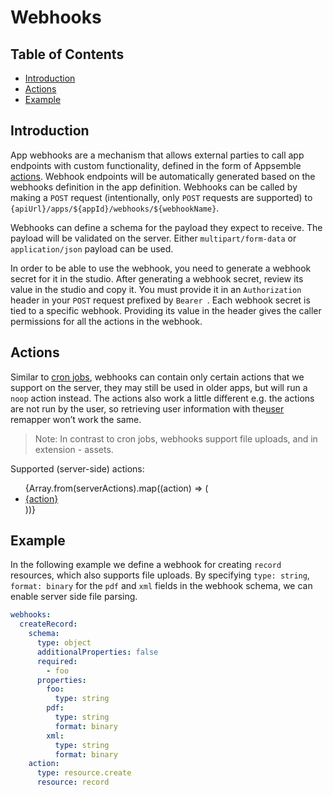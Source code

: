# Webhooks

## Table of Contents

- [Introduction](#introduction)
- [Actions](#actions)
- [Example](#example)

## Introduction

App webhooks are a mechanism that allows external parties to call app endpoints with custom
functionality, defined in the form of Appsemble [actions](../reference/action.mdx). Webhook
endpoints will be automatically generated based on the webhooks definition in the app definition.
Webhooks can be called by making a `POST` request (intentionally, only `POST` requests are
supported) to `{apiUrl}/apps/${appId}/webhooks/${webhookName}`.

Webhooks can define a schema for the payload they expect to receive. The payload will be validated
on the server. Either `multipart/form-data` or `application/json` payload can be used.

In order to be able to use the webhook, you need to generate a webhook secret for it in the studio.
After generating a webhook secret, review its value in the studio and copy it. You must provide it
in an `Authorization` header in your `POST` request prefixed by `Bearer `. Each webhook secret is
tied to a specific webhook. Providing its value in the header gives the caller permissions for all
the actions in the webhook.

## Actions

Similar to [cron jobs](./cron.mdx), webhooks can contain only certain actions that we support on the
server, they may still be used in older apps, but will run a `noop` action instead. The actions also
work a little different e.g. the actions are not run by the user, so retrieving user information
with the[user](../remappers/data.mdx#user) remapper won’t work the same.

> Note: In contrast to cron jobs, webhooks support file uploads, and in extension - assets.

Supported (server-side) actions:

<ul>
  {Array.from(serverActions).map((action) => (
    <li key={action}>
      <a href={`/docs/reference/action#${action}`}>{action}</a>
    </li>
  ))}
</ul>

## Example

In the following example we define a webhook for creating `record` resources, which also supports
file uploads. By specifying `type: string`, `format: binary` for the `pdf` and `xml` fields in the
webhook schema, we can enable server side file parsing.

```yaml copy
webhooks:
  createRecord:
    schema:
      type: object
      additionalProperties: false
      required:
        - foo
      properties:
        foo:
          type: string
        pdf:
          type: string
          format: binary
        xml:
          type: string
          format: binary
    action:
      type: resource.create
      resource: record
```
